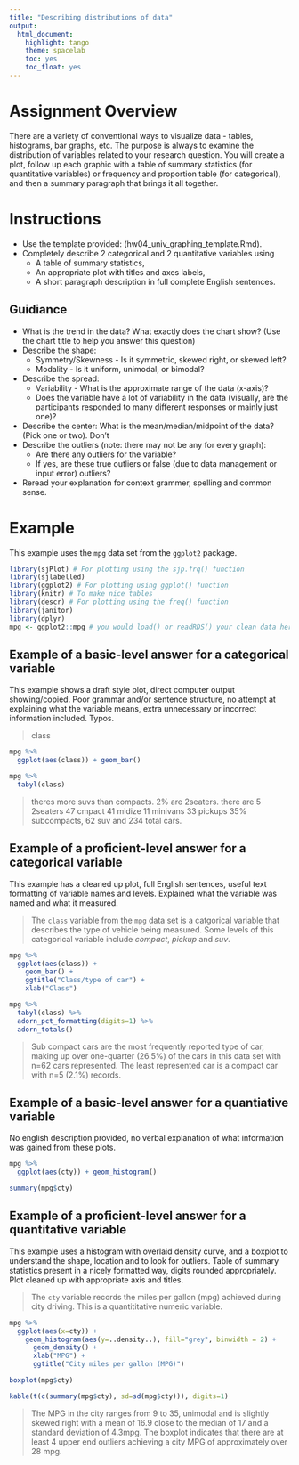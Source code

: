 ```yaml
---
title: "Describing distributions of data"
output:
  html_document:
    highlight: tango
    theme: spacelab
    toc: yes
    toc_float: yes
---
```


# Assignment Overview

There are a variety of conventional ways to visualize data - tables, histograms, bar graphs, etc. The purpose is always to examine the distribution of variables related to your research question. You will create a plot, follow up each graphic with a table of summary statistics (for quantitative variables) or frequency and proportion table (for categorical), and then a summary paragraph that brings it all together. 

# Instructions

* Use the template provided: 
(hw04_univ_graphing_template.Rmd). 
* Completely describe 2 categorical and 2 quantitative variables using 
    - A table of summary statistics,
    - An appropriate plot with titles and axes labels, 
    - A short paragraph description in full complete English sentences.  

## Guidiance

* What is the trend in the data? What exactly does the chart show? (Use the chart title to help you answer this question)
* Describe the shape:
    - Symmetry/Skewness - Is it symmetric, skewed right, or skewed left?
    - Modality - Is it uniform, unimodal, or bimodal?             
* Describe the spread:
    - Variability - What is the approximate range of the data (x-axis)?
    - Does the variable have a lot of variability in the data (visually, are the participants responded to many different responses or mainly just one)?
* Describe the center: What is the mean/median/midpoint of the data? (Pick one or two). Don't 
* Describe the outliers (note: there may not be any for every graph):
    - Are there any outliers for the variable?
    - If yes, are these true outliers or false (due to data management or input error) outliers?
* Reread your explanation for context grammer, spelling and common sense. 

\newpage 

# Example
This example uses the `mpg` data set from the `ggplot2` package. 
```r
library(sjPlot) # For plotting using the sjp.frq() function
library(sjlabelled)
library(ggplot2) # For plotting using ggplot() function
library(knitr) # To make nice tables
library(descr) # For plotting using the freq() function
library(janitor)
library(dplyr)
mpg <- ggplot2::mpg # you would load() or readRDS() your clean data here
```

## Example of a basic-level answer for a categorical variable
This example shows a draft style plot, direct computer output showing/copied. Poor grammar and/or sentence structure, no attempt at explaining what the variable means, extra unnecessary or incorrect information included. Typos. 

> class

```r
mpg %>%
  ggplot(aes(class)) + geom_bar()

mpg %>%
  tabyl(class)
```

> theres more suvs than compacts. 2% are 2seaters. there are 5 2seaters 47 cmpact 41 midize 11 minivans 33 pickups 35% subcompacts, 62 suv and 234 total cars. 

## Example of a proficient-level answer for a categorical variable
This example has a cleaned up plot, full English sentences, useful text formatting of variable names and levels. Explained what the variable was named and what it measured. 

> The `class` variable from the `mpg` data set is a catgorical variable that describes the type of vehicle being measured. Some levels of this categorical variable include _compact_, _pickup_ and _suv_. 

```r
mpg %>%
  ggplot(aes(class)) +
    geom_bar() +
    ggtitle("Class/type of car") +
    xlab("Class")

mpg %>%
  tabyl(class) %>%
  adorn_pct_formatting(digits=1) %>%
  adorn_totals()
```

> Sub compact cars are the most frequently reported type of car, making up over one-quarter (26.5%) of the cars in this data set with n=62 cars represented. The least represented car is a compact car with n=5 (2.1%) records.

## Example of a basic-level answer for a quantiative variable
No english description provided, no verbal explanation of what information was gained from these plots. 
```r
mpg %>%
  ggplot(aes(cty)) + geom_histogram()

summary(mpg$cty)
```

## Example of a proficient-level answer for a quantitative variable
This example uses a histogram with overlaid density curve, and a boxplot to understand the shape, location and to look for outliers. Table of summary statistics present in a nicely formatted way, digits rounded appropriately. Plot cleaned up with appropriate axis and titles.  

> The `cty` variable records the miles per gallon (mpg) achieved during city driving. This is a quantititative numeric variable. 

```r
mpg %>%
  ggplot(aes(x=cty)) + 
    geom_histogram(aes(y=..density..), fill="grey", binwidth = 2) + 
      geom_density() + 
      xlab("MPG") +
      ggtitle("City miles per gallon (MPG)")

boxplot(mpg$cty)

kable(t(c(summary(mpg$cty), sd=sd(mpg$cty))), digits=1)
```

> The MPG in the city ranges from 9 to 35, unimodal and is slightly skewed right with a mean of 16.9 close to the median of 17 and a standard deviation of 4.3mpg. The boxplot indicates that there are at least 4 upper end outliers achieving a city MPG of approximately over 28 mpg. 


